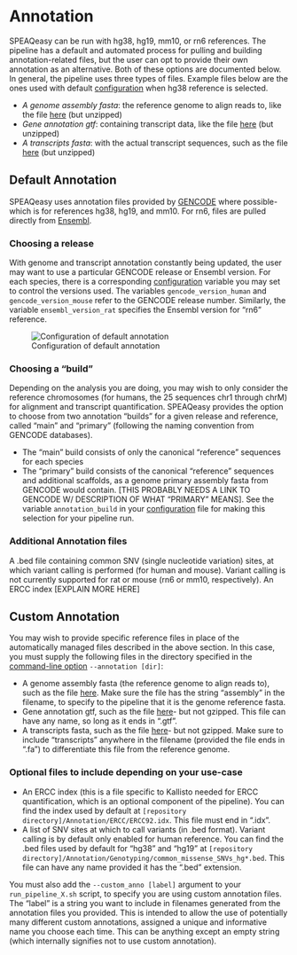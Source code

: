 # Annotation {#annotation}

SPEAQeasy can be run with hg38, hg19, mm10, or rn6 references. The pipeline has a default and automated process for pulling and building annotation-related files, but the user can opt to provide their own annotation as an alternative. Both of these options are documented below. In general, the pipeline uses three types of files. Example files below are the ones used with default [configuration](#configuration) when hg38 reference is selected.

* *A genome assembly fasta*: the reference genome to align reads to, like the file [here](ftp://ftp.ebi.ac.uk/pub/databases/gencode/Gencode_human/release_32/GRCh38.primary_assembly.genome.fa.gz) (but unzipped)
* *Gene annotation gtf*: containing transcript data, like the file [here](ftp://ftp.ebi.ac.uk/pub/databases/gencode/Gencode_human/release_32/gencode.v32.annotation.gtf.gz) (but unzipped)
* *A transcripts fasta*: with the actual transcript sequences, such as the file [here](ftp://ftp.ebi.ac.uk/pub/databases/gencode/Gencode_human/release_32/gencode.v32.transcripts.fa.gz) (but unzipped)

## Default Annotation

SPEAQeasy uses annotation files provided by [GENCODE](ftp://ftp.ebi.ac.uk/pub/databases/gencode/) where possible- which is for references hg38, hg19, and mm10. For rn6, files are pulled directly from [Ensembl](ftp://ftp.ensembl.org/pub/).

### Choosing a release ###

With genome and transcript annotation constantly being updated, the user may want to use a particular GENCODE release or Ensembl version. For each species, there is a corresponding [configuration](#configuration) variable you may set to control the versions used. The variables `gencode_version_human` and `gencode_version_mouse` refer to the GENCODE release number. Similarly, the variable `ensembl_version_rat` specifies the Ensembl version for "rn6" reference.

![Configuration of default annotation](images/5.2_anno_config.png)

### Choosing a "build" ###

Depending on the analysis you are doing, you may wish to only consider the reference chromosomes (for humans, the 25 sequences chr1 through chrM) for alignment and transcript quantification. SPEAQeasy provides the option to choose from two annotation "builds" for a given release and reference, called "main" and "primary" (following the naming convention from GENCODE databases).

* The "main" build consists of only the canonical "reference" sequences for each species
* The "primary" build consists of the canonical "reference" sequences and additional scaffolds, as a genome primary assembly fasta from GENCODE would contain. [THIS PROBABLY NEEDS A LINK TO GENCODE W/ DESCRIPTION OF WHAT "PRIMARY" MEANS].
See the variable `annotation_build` in your [configuration](#configuration) file for making this selection for your pipeline run.

### Additional Annotation files ###

A .bed file containing common SNV (single nucleotide variation) sites, at which variant calling is performed (for human and mouse). Variant calling is not currently supported for rat or mouse (rn6 or mm10, respectively).
An ERCC index [EXPLAIN MORE HERE]

## Custom Annotation

You may wish to provide specific reference files in place of the automatically managed files described in the above section. In this case, you must supply the following files in the directory specified in the [command-line option](#command-opts) `--annotation [dir]`:

* A genome assembly fasta (the reference genome to align reads to), such as the file [here](ftp://ftp.ebi.ac.uk/pub/databases/gencode/Gencode_human/release_32/GRCh38.primary_assembly.genome.fa.gz). Make sure the file has the string "assembly" in the filename, to specify to the pipeline that it is the genome reference fasta.
* Gene annotation gtf, such as the file [here](ftp://ftp.ebi.ac.uk/pub/databases/gencode/Gencode_human/release_32/gencode.v32.annotation.gtf.gz)- but not gzipped. This file can have any name, so long as it ends in ".gtf".
* A transcripts fasta, such as the file [here](ftp://ftp.ebi.ac.uk/pub/databases/gencode/Gencode_human/release_32/gencode.v32.transcripts.fa.gz)- but not gzipped. Make sure to include "transcripts" anywhere in the filename (provided the file ends in ".fa") to differentiate this file from the reference genome.

### Optional files to include depending on your use-case ###

* An ERCC index (this is a file specific to Kallisto needed for ERCC quantification, which is an optional component of the pipeline). You can find the index used by default at `[repository directory]/Annotation/ERCC/ERCC92.idx`. This file must end in ".idx".
* A list of SNV sites at which to call variants (in .bed format). Variant calling is by default only enabled for human reference. You can find the .bed files used by default for "hg38" and "hg19" at `[repository directory]/Annotation/Genotyping/common_missense_SNVs_hg*.bed`. This file can have any name provided it has the ".bed" extension.

You must also add the `--custom_anno [label]` argument to your `run_pipeline_X.sh` script, to specify you are using custom annotation files. The "label" is a string you want to include in filenames generated from the annotation files you provided. This is intended to allow the use of potentially many different custom annotations, assigned a unique and informative name you choose each time. This can be anything except an empty string (which internally signifies not to use custom annotation).
